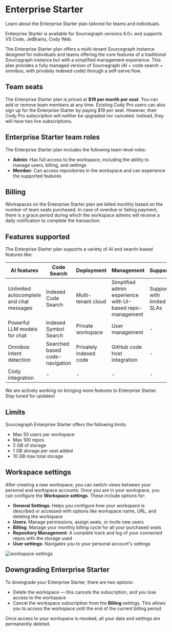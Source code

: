 # Enterprise Starter

<p className="subtitle">Learn about the Enterprise Starter plan tailored for teams and individuals.</p>

<Callout type="info">Enterprise Starter is available for Sourcegraph versions 6.0+ and supports VS Code, JetBrains, Cody Web.</Callout>

The Enterprise Starter plan offers a multi-tenant Sourcegraph instance designed for individuals and teams offering the core features of a traditional Sourcegraph instance but with a simplified management experience. This plan provides a fully managed version of Sourcegraph (AI + code search + omnibox, with privately indexed code) through a self-serve flow.

## Team seats

The Enterprise Starter plan is priced at **$19 per month per seat**. You can add or remove team members at any time. Existing Cody Pro users can also sign up for the Enterprise Starter by paying $19 per seat. However, their Cody Pro subscription will neither be upgraded nor canceled. Instead, they will have two live subscriptions.

## Enterprise Starter team roles

The Enterprise Starter plan includes the following team-level roles:

- **Admin**: Has full access to the workspace, including the ability to manage users, billing, and settings
- **Member**: Can access repositories in the workspace and can experience the supported features

## Billing

Workspaces on the Enterprise Starter plan are billed monthly based on the number of team seats purchased. In case of overdue or failing payment, there is a grace period during which the workspace admins will receive a daily notification to complete the transaction.

## Features supported

The Enterprise Starter plan supports a variety of AI and search-based features like:

|             **AI features**              |        **Code Search**         |     **Deployment**     |                      **Management**                       |        **Support**        |
| ---------------------------------------- | ------------------------------ | ---------------------- | --------------------------------------------------------- | ------------------------- |
| Unlimited autocomplete and chat messages | Indexed Code Search            | Multi-tenant cloud     | Simplified admin experience with UI-based repo-management | Support with limited SLAs |
| Powerful LLM models for chat             | Indexed Symbol Search          | Private workspace      | User management                                           | -                         |
| Omnibox intent detection                 | Searched based code-navigation | Privately indexed code | GitHub code host integration                              | -                         |
| Cody integration                         | -                              | -                      | -                                                         | -                         |


<Callout type="note">We are actively working on bringing more features to Enterprise Starter. Stay tuned for updates!</Callout>

## Limits

Sourcegraph Enterprise Starter offers the following limits:

- Max 50 users per workspace
- Max 100 repos
- 5 GB of storage
- 1 GB storage per seat added
- 10 GB max total storage

## Workspace settings

After creating a new workspace, you can switch views between your personal and workspace accounts. Once you are in your workspace, you can configure the **Workspace settings**. These include options for:

- **General Settings**: Helps you configure how your workspace is described or accessed with options like workspace name, URL, and deleting the workspace
- **Users**: Manage permissions, assign seats, or invite new users
- **Billing**: Manage your monthly billing cycle for all your purchased seats
- **Repository Management**: A complete track and log of your connected repos with the storage used
- **User settings**: Navigates you to your personal account's settings

![workspace-settings](https://storage.googleapis.com/sourcegraph-assets/Docs/workspace-settings-125.jpg)

## Downgrading Enterprise Starter

To downgrade your Enterprise Starter, there are two options:

- Delete the workspace — this cancels the subscription, and you lose access to the workspace
- Cancel the workspace subscription from the **Billing** settings. This allows you to access the workspace until the end of the current billing period

Once access to your workspace is revoked, all your data and settings are permanently deleted.
